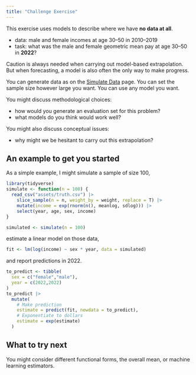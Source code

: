 ```yaml
---
title: "Challenge Exercise"
---
```


This exercise uses models to describe where we have **no data at all**.

* data: male and female incomes at age 30--50 in 2010--2019
* task: what was the male and female geometric mean pay at age 30--50 in **2022**?

Caution is always needed when carrying out model-based extrapolation. But when forecasting, a model is also often the only way to make progress.

You can generate data as on the [Simulate Data](simulate_a_sample) page. You can set the sample size however large you want. You can use any model you want.

You might discuss methodological choices:

* how would you generate an evaluation set for this problem?
* what models do you think would work well?

You might also discuss conceptual issues:

* why might we be hesitant to carry out this extrapolation?

## An example to get you started

As a simple example, I might simulate a sample of size 100,

```r
library(tidyverse)
simulate <- function(n = 100) {
  read_csv("assets/truth.csv") |>
    slice_sample(n = n, weight_by = weight, replace = T) |>
    mutate(income = exp(rnorm(n(), meanlog, sdlog))) |>
    select(year, age, sex, income)
}
```

```r
simulated <- simulate(n = 100)
```

estimate a linear model on those data,

```r
fit <- lm(log(income) ~ sex * year, data = simulated)
```

and report predictions in 2022.
```r
to_predict <- tibble(
  sex = c("female","male"),
  year = c(2022,2022)
)
to_predict |>
  mutate(
    # Make prediction
    estimate = predict(fit, newdata = to_predict),
    # Exponentiate to dollars
    estimate = exp(estimate)
  )
```

## What to try next

You might consider different functional forms, the overall mean, or machine learning estimators.
